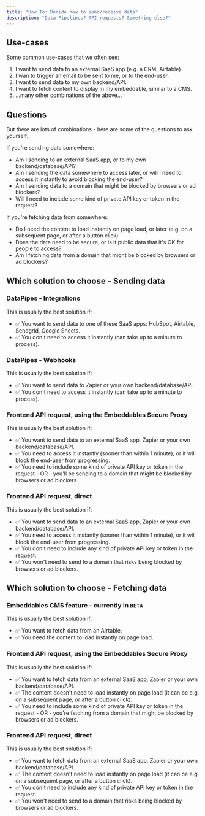 ```yaml
---
title: "How To: Decide how to send/receive data"
description: "Data Pipelines? API requests? Something else?"
---
```


## Use-cases

Some common use-cases that we often see:

1. I want to send data to an external SaaS app (e.g. a CRM, Airtable).
2. I wan to trigger an email to be sent to me, or to the end-user.
3. I want to send data to my own backend/API.
4. I want to fetch content to display in my embeddable, similar to a CMS.
5. ...many other combinations of the above...

## Questions

But there are lots of combinations - here are some of the questions to ask yourself.

If you're sending data somewhere:

- Am I sending to an external SaaS app, or to my own backend/database/API?
- Am I sending the data somewhere to access later, or will I need to access it instantly to avoid blocking the end-user?
- Am I sending data to a domain that might be blocked by browsers or ad blockers?
- Will I need to include some kind of private API key or token in the request?

If you're fetching data from somewhere:

- Do I need the content to load instantly on page load, or later (e.g. on a subsequent page, or after a button click)
- Does the data need to be secure, or is it public data that it's OK for people to access?
- Am I fetching data from a domain that might be blocked by browsers or ad blockers?

## Which solution to choose - Sending data

### DataPipes - Integrations

This is usually the best solution if:

- ✅ You want to send data to one of these SaaS apps: HubSpot, Airtable, Sendgrid, Google Sheets.
- ✅ You don't need to access it instantly (can take up to a minute to process).

### DataPipes - Webhooks

This is usually the best solution if:

- ✅ You want to send data to Zapier or your own backend/database/API.
- ✅ You don't need to access it instantly (can take up to a minute to process).

### Frontend API request, using the Embeddables Secure Proxy

This is usually the best solution if:

- ✅ You want to send data to an external SaaS app, Zapier or your own backend/database/API.
- ✅ You need to access it instantly (sooner than within 1 minute), or it will block the end-user from progressing.
- ✅ You need to include some kind of private API key or token in the request - OR - you'll be sending to a domain that might be blocked by browsers or ad blockers.

### Frontend API request, direct

This is usually the best solution if:

- ✅ You want to send data to an external SaaS app, Zapier or your own backend/database/API.
- ✅ You need to access it instantly (sooner than within 1 minute), or it will block the end-user from progressing.
- ✅ You don't need to include any kind of private API key or token in the request.
- ✅ You won't need to send to a domain that risks being blocked by browsers or ad blockers.

## Which solution to choose - Fetching data

### Embeddables CMS feature - currently in `BETA`

This is usually the best solution if:

- ✅ You want to fetch data from an Airtable.
- ✅ You need the content to load instantly on page load.

### Frontend API request, using the Embeddables Secure Proxy

This is usually the best solution if:

- ✅ You want to fetch data from an external SaaS app, Zapier or your own backend/database/API.
- ✅ The content doesn't need to load instantly on page load (it can be e.g. on a subsequent page, or after a button click).
- ✅ You need to include some kind of private API key or token in the request - OR - you're fetching from a domain that might be blocked by browsers or ad blockers.

### Frontend API request, direct

This is usually the best solution if:

- ✅ You want to fetch data from an external SaaS app, Zapier or your own backend/database/API.
- ✅ The content doesn't need to load instantly on page load (it can be e.g. on a subsequent page, or after a button click).
- ✅ You don't need to include any kind of private API key or token in the request.
- ✅ You won't need to send to a domain that risks being blocked by browsers or ad blockers.
